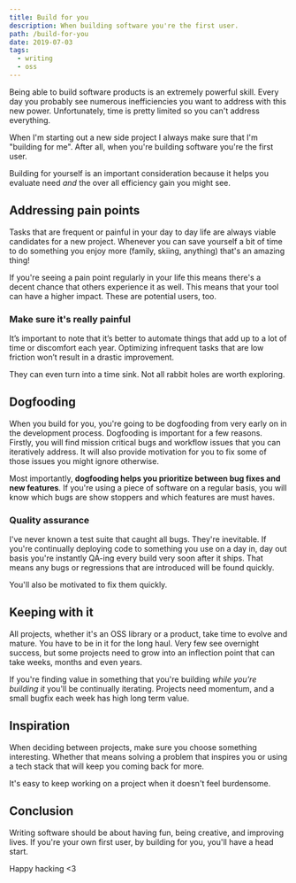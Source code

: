 ```yaml
---
title: Build for you
description: When building software you're the first user.
path: /build-for-you
date: 2019-07-03
tags:
  - writing
  - oss
---
```


Being able to build software products is an extremely powerful skill.
Every day you probably see numerous inefficiencies you want to
address with this new power. Unfortunately, time is pretty limited so
you can't address everything.

When I'm starting out a new side project I always make sure that
I'm "building for me". After all, when you're building software you're
the first user.

Building for yourself is an important consideration because it helps you
evaluate need _and_ the over all efficiency gain you might see.

## Addressing pain points

Tasks that are frequent or painful in your day to day life are always
viable candidates for a new project. Whenever you can save yourself a
bit of time to do something you enjoy more (family, skiing, anything)
that's an amazing thing!

If you're seeing a pain point regularly in your life this means there's
a decent chance that others experience it as well. This means that your
tool can have a higher impact. These are potential users, too.

### Make sure it's really painful

It’s important to note that it’s better to automate things that add up to
a lot of time or discomfort each year. Optimizing infrequent tasks that are
low friction won’t result in a drastic improvement.

They can even turn into a time sink. Not all rabbit holes are worth exploring.

## Dogfooding

When you build for you, you're going to be dogfooding from very early on in
the development process. Dogfooding is important for a few reasons. Firstly,
you will find mission critical bugs and workflow issues that you can iteratively
address. It will also provide motivation for you to fix some of those issues you
might ignore otherwise.

Most importantly, **dogfooding helps you prioritize between bug fixes and new
features**. If you're using a piece of software on a regular basis, you will
know which bugs are show stoppers and which features are must haves.

### Quality assurance

I've never known a test suite that caught all bugs. They're inevitable. If
you're continually deploying code to something you use on a day in, day out
basis you're instantly QA-ing every build very soon after it ships. That means
any bugs or regressions that are introduced will be found quickly.

You'll also be motivated to fix them quickly.

## Keeping with it

All projects, whether it's an OSS library or a product, take time to evolve
and mature. You have to be in it for the long haul. Very few see overnight
success, but some projects need to grow into an inflection point that can
take weeks, months and even years.

If you're finding value in something that you're building _while you're building
it_ you'll be continually iterating. Projects need momentum, and a small bugfix
each week has high long term value.

## Inspiration

When deciding between projects, make sure you choose something interesting.
Whether that means solving a problem that inspires you or using a tech stack
that will keep you coming back for more.

It's easy to keep working on a project when it doesn't feel burdensome.

## Conclusion

Writing software should be about having fun, being creative, and improving
lives. If you're your own first user, by building for you, you'll have a
head start.

Happy hacking <3
